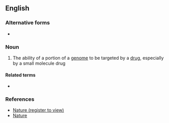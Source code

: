 ==English==

===Alternative forms===
* {{l|en|drugability}}

===Noun===
{{en-noun|-}}

# {{label|en|genetics|medicine}} The ability of a portion of a [[genome]] to be targeted by a [[drug]], especially by a small molecule drug

====Related terms====
* {{l|en|druggable}}

===References===
* [http://www.nature.com/nrd/journal/v6/n3/full/nrd2275.html Nature (register to view)]
* [http://www.nature.com/npp/journal/v34/n1/full/npp2008149a.html Nature]